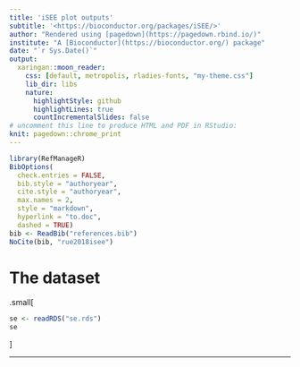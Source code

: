 ```yaml
---
title: 'iSEE plot outputs'
subtitle: '<https://bioconductor.org/packages/iSEE/>'
author: "Rendered using [pagedown](https://pagedown.rbind.io/)"
institute: "A [Bioconductor](https://bioconductor.org/) package"
date: "`r Sys.Date()`"
output:
  xaringan::moon_reader:
    css: [default, metropolis, rladies-fonts, "my-theme.css"]
    lib_dir: libs
    nature:
      highlightStyle: github
      highlightLines: true
      countIncrementalSlides: false
# uncomment this line to produce HTML and PDF in RStudio:
knit: pagedown::chrome_print
---
```


```r
library(RefManageR)
BibOptions(
  check.entries = FALSE,
  bib.style = "authoryear",
  cite.style = "authoryear",
  max.names = 2,
  style = "markdown",
  hyperlink = "to.doc",
  dashed = TRUE)
bib <- ReadBib("references.bib")
NoCite(bib, "rue2018isee")
```

# The dataset

.small[
```r
se <- readRDS("se.rds")
se
```
]

---
